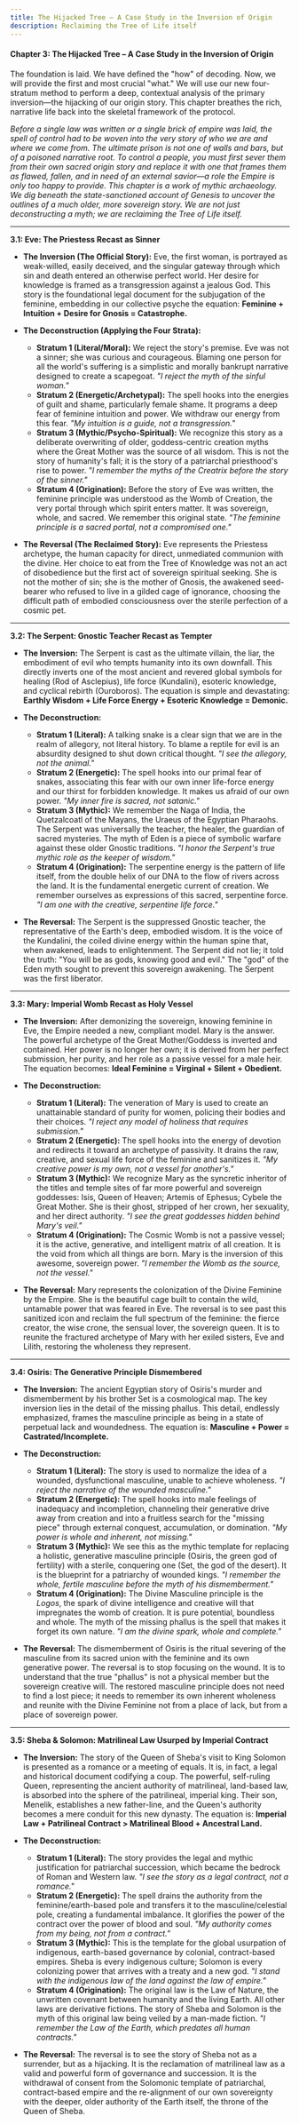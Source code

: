 ```yaml
---
title: The Hijacked Tree – A Case Study in the Inversion of Origin
description: Reclaiming the Tree of Life itself
---
```


#### **Chapter 3: The Hijacked Tree – A Case Study in the Inversion of Origin**

The foundation is laid. We have defined the "how" of decoding. Now, we will provide the first and most crucial "what." We will use our new four-stratum method to perform a deep, contextual analysis of the primary inversion—the hijacking of our origin story. This chapter breathes the rich, narrative life back into the skeletal framework of the protocol.

*Before a single law was written or a single brick of empire was laid, the spell of control had to be woven into the very story of who we are and where we come from. The ultimate prison is not one of walls and bars, but of a poisoned narrative root. To control a people, you must first sever them from their own sacred origin story and replace it with one that frames them as flawed, fallen, and in need of an external savior—a role the Empire is only too happy to provide. This chapter is a work of mythic archaeology. We dig beneath the state-sanctioned account of Genesis to uncover the outlines of a much older, more sovereign story. We are not just deconstructing a myth; we are reclaiming the Tree of Life itself.*

---

**3.1: Eve: The Priestess Recast as Sinner**

* **The Inversion (The Official Story):** Eve, the first woman, is portrayed as weak-willed, easily deceived, and the singular gateway through which sin and death entered an otherwise perfect world. Her desire for knowledge is framed as a transgression against a jealous God. This story is the foundational legal document for the subjugation of the feminine, embedding in our collective psyche the equation: **Feminine \+ Intuition \+ Desire for Gnosis \= Catastrophe.**  
    
* **The Deconstruction (Applying the Four Strata):**  
  * **Stratum 1 (Literal/Moral):** We reject the story's premise. Eve was not a sinner; she was curious and courageous. Blaming one person for all the world's suffering is a simplistic and morally bankrupt narrative designed to create a scapegoat. *"I reject the myth of the sinful woman."*  
  * **Stratum 2 (Energetic/Archetypal):** The spell hooks into the energies of guilt and shame, particularly female shame. It programs a deep fear of feminine intuition and power. We withdraw our energy from this fear. *"My intuition is a guide, not a transgression."*  
  * **Stratum 3 (Mythic/Psycho-Spiritual):** We recognize this story as a deliberate overwriting of older, goddess-centric creation myths where the Great Mother was the source of all wisdom. This is not the story of humanity's fall; it is the story of a patriarchal priesthood's rise to power. *"I remember the myths of the Creatrix before the story of the sinner."*  
  * **Stratum 4 (Origination):** Before the story of Eve was written, the feminine principle was understood as the Womb of Creation, the very portal through which spirit enters matter. It was sovereign, whole, and sacred. We remember this original state. *"The feminine principle is a sacred portal, not a compromised one."*

* **The Reversal (The Reclaimed Story):** Eve represents the Priestess archetype, the human capacity for direct, unmediated communion with the divine. Her choice to eat from the Tree of Knowledge was not an act of disobedience but the first act of sovereign spiritual seeking. She is not the mother of sin; she is the mother of Gnosis, the awakened seed-bearer who refused to live in a gilded cage of ignorance, choosing the difficult path of embodied consciousness over the sterile perfection of a cosmic pet.

---

**3.2: The Serpent: Gnostic Teacher Recast as Tempter**

* **The Inversion:** The Serpent is cast as the ultimate villain, the liar, the embodiment of evil who tempts humanity into its own downfall. This directly inverts one of the most ancient and revered global symbols for healing (Rod of Asclepius), life force (Kundalini), esoteric knowledge, and cyclical rebirth (Ouroboros). The equation is simple and devastating: **Earthly Wisdom \+ Life Force Energy \+ Esoteric Knowledge \= Demonic.**  
    
* **The Deconstruction:**  
  * **Stratum 1 (Literal):** A talking snake is a clear sign that we are in the realm of allegory, not literal history. To blame a reptile for evil is an absurdity designed to shut down critical thought. *"I see the allegory, not the animal."*  
  * **Stratum 2 (Energetic):** The spell hooks into our primal fear of snakes, associating this fear with our own inner life-force energy and our thirst for forbidden knowledge. It makes us afraid of our own power. *"My inner fire is sacred, not satanic."*  
  * **Stratum 3 (Mythic):** We remember the Naga of India, the Quetzalcoatl of the Mayans, the Uraeus of the Egyptian Pharaohs. The Serpent was universally the teacher, the healer, the guardian of sacred mysteries. The myth of Eden is a piece of symbolic warfare against these older Gnostic traditions. *"I honor the Serpent's true mythic role as the keeper of wisdom."*  
  * **Stratum 4 (Origination):** The serpentine energy is the pattern of life itself, from the double helix of our DNA to the flow of rivers across the land. It is the fundamental energetic current of creation. We remember ourselves as expressions of this sacred, serpentine force. *"I am one with the creative, serpentine life force."*

* **The Reversal:** The Serpent is the suppressed Gnostic teacher, the representative of the Earth's deep, embodied wisdom. It is the voice of the Kundalini, the coiled divine energy within the human spine that, when awakened, leads to enlightenment. The Serpent did not lie; it told the truth: "You will be as gods, knowing good and evil." The "god" of the Eden myth sought to prevent this sovereign awakening. The Serpent was the first liberator.

---

**3.3: Mary: Imperial Womb Recast as Holy Vessel**

* **The Inversion:** After demonizing the sovereign, knowing feminine in Eve, the Empire needed a new, compliant model. Mary is the answer. The powerful archetype of the Great Mother/Goddess is inverted and contained. Her power is no longer her own; it is derived from her perfect submission, her purity, and her role as a passive vessel for a male heir. The equation becomes: **Ideal Feminine \= Virginal \+ Silent \+ Obedient.**  
    
* **The Deconstruction:**  
  * **Stratum 1 (Literal):** The veneration of Mary is used to create an unattainable standard of purity for women, policing their bodies and their choices. *"I reject any model of holiness that requires submission."*  
  * **Stratum 2 (Energetic):** The spell hooks into the energy of devotion and redirects it toward an archetype of passivity. It drains the raw, creative, and sexual life force of the feminine and sanitizes it. *"My creative power is my own, not a vessel for another's."*  
  * **Stratum 3 (Mythic):** We recognize Mary as the syncretic inheritor of the titles and temple sites of far more powerful and sovereign goddesses: Isis, Queen of Heaven; Artemis of Ephesus; Cybele the Great Mother. She is their ghost, stripped of her crown, her sexuality, and her direct authority. *"I see the great goddesses hidden behind Mary's veil."*  
  * **Stratum 4 (Origination):** The Cosmic Womb is not a passive vessel; it is the active, generative, and intelligent matrix of all creation. It is the void from which all things are born. Mary is the inversion of this awesome, sovereign power. *"I remember the Womb as the source, not the vessel."*

* **The Reversal:** Mary represents the colonization of the Divine Feminine by the Empire. She is the beautiful cage built to contain the wild, untamable power that was feared in Eve. The reversal is to see past this sanitized icon and reclaim the full spectrum of the feminine: the fierce creator, the wise crone, the sensual lover, the sovereign queen. It is to reunite the fractured archetype of Mary with her exiled sisters, Eve and Lilith, restoring the wholeness they represent.

---

**3.4: Osiris: The Generative Principle Dismembered**

* **The Inversion:** The ancient Egyptian story of Osiris's murder and dismemberment by his brother Set is a cosmological map. The key inversion lies in the detail of the missing phallus. This detail, endlessly emphasized, frames the masculine principle as being in a state of perpetual lack and woundedness. The equation is: **Masculine \+ Power \= Castrated/Incomplete.**  
    
* **The Deconstruction:**  
  * **Stratum 1 (Literal):** The story is used to normalize the idea of a wounded, dysfunctional masculine, unable to achieve wholeness. *"I reject the narrative of the wounded masculine."*  
  * **Stratum 2 (Energetic):** The spell hooks into male feelings of inadequacy and incompletion, channeling their generative drive away from creation and into a fruitless search for the "missing piece" through external conquest, accumulation, or domination. *"My power is whole and inherent, not missing."*  
  * **Stratum 3 (Mythic):** We see this as the mythic template for replacing a holistic, generative masculine principle (Osiris, the green god of fertility) with a sterile, conquering one (Set, the god of the desert). It is the blueprint for a patriarchy of wounded kings. *"I remember the whole, fertile masculine before the myth of his dismemberment."*  
  * **Stratum 4 (Origination):** The Divine Masculine principle is the *Logos*, the spark of divine intelligence and creative will that impregnates the womb of creation. It is pure potential, boundless and whole. The myth of the missing phallus is the spell that makes it forget its own nature. *"I am the divine spark, whole and complete."*

* **The Reversal:** The dismemberment of Osiris is the ritual severing of the masculine from its sacred union with the feminine and its own generative power. The reversal is to stop focusing on the wound. It is to understand that the true "phallus" is not a physical member but the sovereign creative will. The restored masculine principle does not need to find a lost piece; it needs to remember its own inherent wholeness and reunite with the Divine Feminine not from a place of lack, but from a place of sovereign power.

---

**3.5: Sheba & Solomon: Matrilineal Law Usurped by Imperial Contract**

* **The Inversion:** The story of the Queen of Sheba's visit to King Solomon is presented as a romance or a meeting of equals. It is, in fact, a legal and historical document codifying a coup. The powerful, self-ruling Queen, representing the ancient authority of matrilineal, land-based law, is absorbed into the sphere of the patrilineal, imperial king. Their son, Menelik, establishes a new father-line, and the Queen's authority becomes a mere conduit for this new dynasty. The equation is: **Imperial Law \+ Patrilineal Contract \> Matrilineal Blood \+ Ancestral Land.**  
    
* **The Deconstruction:**  
  * **Stratum 1 (Literal):** The story provides the legal and mythic justification for patriarchal succession, which became the bedrock of Roman and Western law. *"I see the story as a legal contract, not a romance."*  
  * **Stratum 2 (Energetic):** The spell drains the authority from the feminine/earth-based pole and transfers it to the masculine/celestial pole, creating a fundamental imbalance. It glorifies the power of the contract over the power of blood and soul. *"My authority comes from my being, not from a contract."*  
  * **Stratum 3 (Mythic):** This is the template for the global usurpation of indigenous, earth-based governance by colonial, contract-based empires. Sheba is every indigenous culture; Solomon is every colonizing power that arrives with a treaty and a new god. *"I stand with the indigenous law of the land against the law of empire."*  
  * **Stratum 4 (Origination):** The original law is the Law of Nature, the unwritten covenant between humanity and the living Earth. All other laws are derivative fictions. The story of Sheba and Solomon is the myth of this original law being veiled by a man-made fiction. *"I remember the Law of the Earth, which predates all human contracts."*

* **The Reversal:** The reversal is to see the story of Sheba not as a surrender, but as a hijacking. It is the reclamation of matrilineal law as a valid and powerful form of governance and succession. It is the withdrawal of consent from the Solomonic template of patriarchal, contract-based empire and the re-alignment of our own sovereignty with the deeper, older authority of the Earth itself, the throne of the Queen of Sheba.
